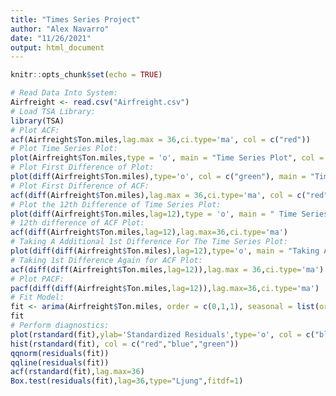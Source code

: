 ```yaml
---
title: "Times Series Project"
author: "Alex Navarro"
date: "11/26/2021"
output: html_document
---
```


```r
knitr::opts_chunk$set(echo = TRUE)
```
```r
# Read Data Into System:
Airfreight <- read.csv("Airfreight.csv")
# Load TSA Library:
library(TSA)
# Plot ACF:
acf(Airfreight$Ton.miles,lag.max = 36,ci.type='ma', col = c("red"))
# Plot Time Series Plot:
plot(Airfreight$Ton.miles,type = 'o', main = "Time Series Plot", col = c("green"))
# Plot First Difference of Plot:
plot(diff(Airfreight$Ton.miles),type='o', col = c("green"), main = "Time Series Plot of 1st Difference")
# Plot First Difference of ACF:
acf(diff(Airfreight$Ton.miles),lag.max = 36,ci.type='ma', col = c("red"))
# Plot the 12th Difference of Time Series Plot:
plot(diff(Airfreight$Ton.miles,lag=12),type = 'o', main = " Time Series Plot of 12th Difference", col = "red")
# 12th difference of ACF Plot:
acf(diff(Airfreight$Ton.miles,lag=12),lag.max=36,ci.type='ma')
# Taking A Additional 1st Difference For The Time Series Plot:
plot(diff(diff(Airfreight$Ton.miles),lag=12),type='o', main = "Taking Additional 1st Difference Plot", col = c("blue"))
# Taking 1st Difference Again for ACF Plot:
acf(diff(diff(Airfreight$Ton.miles,lag=12)),lag.max = 36,ci.type='ma')
# Plot PACF:
pacf(diff(diff(Airfreight$Ton.miles,lag=12)),lag.max=36,ci.type='ma')
# Fit Model:
fit <- arima(Airfreight$Ton.miles, order = c(0,1,1), seasonal = list(order=c(0,1,1),period = 12))
fit
# Perform diagnostics:
plot(rstandard(fit),ylab='Standardized Residuals',type='o', col = c("blue"))
hist(rstandard(fit), col = c("red","blue","green"))
qqnorm(residuals(fit))
qqline(residuals(fit))
acf(rstandard(fit),lag.max=36)
Box.test(residuals(fit),lag=36,type="Ljung",fitdf=1)
```